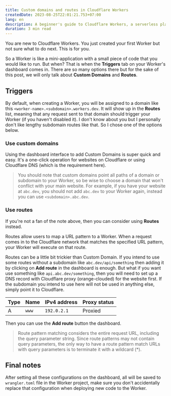 ```yaml
---
title: Custom domains and routes in Cloudflare Workers
createdDate: 2023-08-25T22:01:21.753+07:00
lang: en
description: A beginner's guide to Cloudflare Workers, a serverless platform that runs your code on the edge. Learn how to use custom domains and routes to trigger your Workers.
duration: 3 min read
---
```


You are new to Cloudflare Workers. You just created your first Worker but not sure what to do next. This is for you.

So a Worker is like a mini-application with a small piece of code that you would like to run. But when? That is when the **Triggers** tab on your Worker's dashboard comes in. There are so many options there but for the sake of this post, we will only talk about **Custom Domains** and **Routes**.

## Triggers

By default, when creating a Worker, you will be assigned to a domain like this `<worker-name>.<subdomain>.workers.dev`. It will show up in the **Routes** list, meaning that any request sent to that domain should trigger your Worker (if you haven't disabled it). I don't know about you but I personally don't like lengthy subdomain routes like that. So I chose one of the options below.

### Use custom domains

Using the dashboard interface to add Custom Domains is super quick and easy. It's a one-click operation for websites on Cloudflare or using Cloudflare DNS (which is the requirement here).

> You should note that custom domains point all paths of a domain or subdomain to your Worker, so be wise to choose a domain that won't conflict with your main website. For example, if you have your website at `abc.dev`, you should not add `abc.dev` to your Worker again, instead you can use `<subdomain>.abc.dev`.

### Use routes

If you're not a fan of the note above, then you can consider using **Routes** instead.

Routes allow users to map a URL pattern to a Worker. When a request comes in to the Cloudflare network that matches the specified URL pattern, your Worker will execute on that route.

Routes can be a little bit trickier than Custom Domain. If you intend to use some routes without a subdomain like `abc.dev/api/something` then adding it by clicking on **Add route** in the dashboard is enough. But what if you want use something like `api.abc.dev/something`, then you will need to set up a DNS record with Cloudflare proxy (orange-clouded) for the website first. If the subdomain you intend to use here will not be used in anything else, simply point it to Cloudflare.

| Type | Name  | IPv4 address | Proxy status |
| ---- | ----- | ------------ | ------------ |
| A    | `www` | `192.0.2.1`  | Proxied      |

Then you can use the **Add route** button the dashboard.

> Route pattern matching considers the entire request URL, including the query parameter string. Since route patterns may not contain query parameters, the only way to have a route pattern match URLs with query parameters is to terminate it with a wildcard (\*).

## Final notes

After setting all these configurations on the dashboard, all will be saved to `wrangler.toml` file in the Worker project, make sure you don't accidentally replace that configuration when deploying new code to the Worker.
